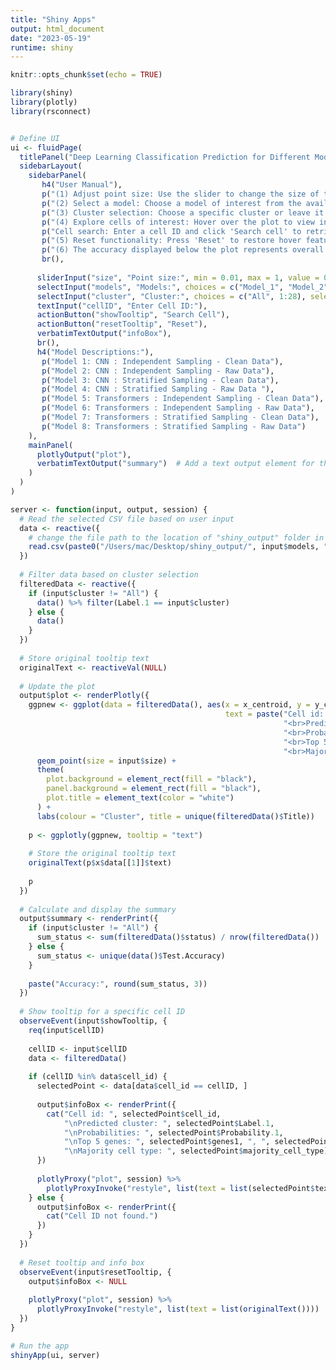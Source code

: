```yaml
---
title: "Shiny Apps"
output: html_document
date: "2023-05-19"
runtime: shiny
---
```


```r
knitr::opts_chunk$set(echo = TRUE)
```


```r
library(shiny)
library(plotly)
library(rsconnect)


# Define UI
ui <- fluidPage(
  titlePanel("Deep Learning Classification Prediction for Different Models"),
  sidebarLayout(
    sidebarPanel(
       h4("User Manual"),
       p("(1) Adjust point size: Use the slider to change the size of the points."),
       p("(2) Select a model: Choose a model of interest from the available options."),
       p("(3) Cluster selection: Choose a specific cluster or leave it at the default setting."),
       p("(4) Explore cells of interest: Hover over the plot to view information for each cell."),
       p("Cell search: Enter a cell ID and click 'Search cell' to retrieve specific cell information.(Sample test cases: cell 1023 and 7999)"),
       p("(5) Reset functionality: Press 'Reset' to restore hover feature."),
       p("(6) The accuracy displayed below the plot represents overall accuracy, or cluster-specific accuracy if a specific cluster is chosen.."),
       br(),
      
      sliderInput("size", "Point size:", min = 0.01, max = 1, value = 0.3),
      selectInput("models", "Models:", choices = c("Model_1", "Model_2", "Model_3", "Model_4", "Model_5", "Model_6", "Model_7", "Model_8")),
      selectInput("cluster", "Cluster:", choices = c("All", 1:28), selected = "All"),
      textInput("cellID", "Enter Cell ID:"),
      actionButton("showTooltip", "Search Cell"),
      actionButton("resetTooltip", "Reset"),
      verbatimTextOutput("infoBox"),
      br(),
      h4("Model Descriptions:"),
       p("Model 1: CNN : Independent Sampling - Clean Data"),
       p("Model 2: CNN : Independent Sampling - Raw Data"),
       p("Model 3: CNN : Stratified Sampling - Clean Data"),
       p("Model 4: CNN : Stratified Sampling - Raw Data "),
       p("Model 5: Transformers : Independent Sampling - Clean Data"),
       p("Model 6: Transformers : Independent Sampling - Raw Data"),
       p("Model 7: Transformers : Stratified Sampling - Clean Data"),
       p("Model 8: Transformers : Stratified Sampling - Raw Data")
    ),
    mainPanel(
      plotlyOutput("plot"),
      verbatimTextOutput("summary")  # Add a text output element for the summary
    )
  )
)

server <- function(input, output, session) {
  # Read the selected CSV file based on user input
  data <- reactive({
    # change the file path to the location of "shiny_output" folder in your local devices 
    read.csv(paste0("/Users/mac/Desktop/shiny_output/", input$models, ".csv"))
  })
  
  # Filter data based on cluster selection
  filteredData <- reactive({
    if (input$cluster != "All") {
      data() %>% filter(Label.1 == input$cluster)
    } else {
      data()
    }
  })
  
  # Store original tooltip text
  originalText <- reactiveVal(NULL)
  
  # Update the plot
  output$plot <- renderPlotly({
    ggpnew <- ggplot(data = filteredData(), aes(x = x_centroid, y = y_centroid, colour = as.factor(Label.1),
                                                text = paste("Cell id: ", cell_id,
                                                             "<br>Predicted cluster: ", Label.1,
                                                             "<br>Probabilities: ", Probability.1,
                                                             "<br>Top 5 genes: ", genes1, ", ",genes2, ", ", genes3, ", ", genes4, ", ", genes5,
                                                             "<br>Majority cell type: ", majority_cell_type, sep = ""))) +
      geom_point(size = input$size) +
      theme(
        plot.background = element_rect(fill = "black"),
        panel.background = element_rect(fill = "black"),
        plot.title = element_text(color = "white")
      ) +
      labs(colour = "Cluster", title = unique(filteredData()$Title))
    
    p <- ggplotly(ggpnew, tooltip = "text")
    
    # Store the original tooltip text
    originalText(p$x$data[[1]]$text)
    
    p
  })
  
  # Calculate and display the summary
  output$summary <- renderPrint({
    if (input$cluster != "All") {
      sum_status <- sum(filteredData()$status) / nrow(filteredData())
    } else {
      sum_status <- unique(data()$Test.Accuracy)
    }
    
    paste("Accuracy:", round(sum_status, 3))
  })
  
  # Show tooltip for a specific cell ID
  observeEvent(input$showTooltip, {
    req(input$cellID)
    
    cellID <- input$cellID
    data <- filteredData()
    
    if (cellID %in% data$cell_id) {
      selectedPoint <- data[data$cell_id == cellID, ]
      
      output$infoBox <- renderPrint({
        cat("Cell id: ", selectedPoint$cell_id,
            "\nPredicted cluster: ", selectedPoint$Label.1,
            "\nProbabilities: ", selectedPoint$Probability.1,
            "\nTop 5 genes: ", selectedPoint$genes1, ", ", selectedPoint$genes2, ", ", selectedPoint$genes3, ", ", selectedPoint$genes4, ", ", selectedPoint$genes5,
            "\nMajority cell type: ", selectedPoint$majority_cell_type)
      })
      
      plotlyProxy("plot", session) %>%
        plotlyProxyInvoke("restyle", list(text = list(selectedPoint$text)))
    } else {
      output$infoBox <- renderPrint({
        cat("Cell ID not found.")
      })
    }
  })
  
  # Reset tooltip and info box
  observeEvent(input$resetTooltip, {
    output$infoBox <- NULL
    
    plotlyProxy("plot", session) %>%
      plotlyProxyInvoke("restyle", list(text = list(originalText())))
  })
}

# Run the app
shinyApp(ui, server)
```


